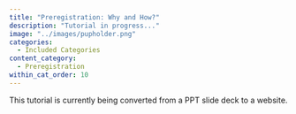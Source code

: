 ```yaml
---
title: "Preregistration: Why and How?"
description: "Tutorial in progress..."
image: "../images/pupholder.png"
categories:
  - Included Categories
content_category:
  - Preregistration
within_cat_order: 10
---
```


This tutorial is currently being converted from a PPT slide deck to a website.

<!-- The HTML code block below should be uncommented, and the URL and href fields replaced with the link to the tutorial -->

<!-- ```{=html} -->
<!-- <!DOCTYPE html> -->
<!-- <meta charset="utf-8"> -->
<!-- <meta http-equiv="refresh" content="0; URL=../../Collaborative-RStudio-GitHub/"> -->
<!-- <link rel="canonical" href="https://lmu-osc.github.io/Collaborative-RStudio-GitHub/"> -->
<!-- ``` -->
